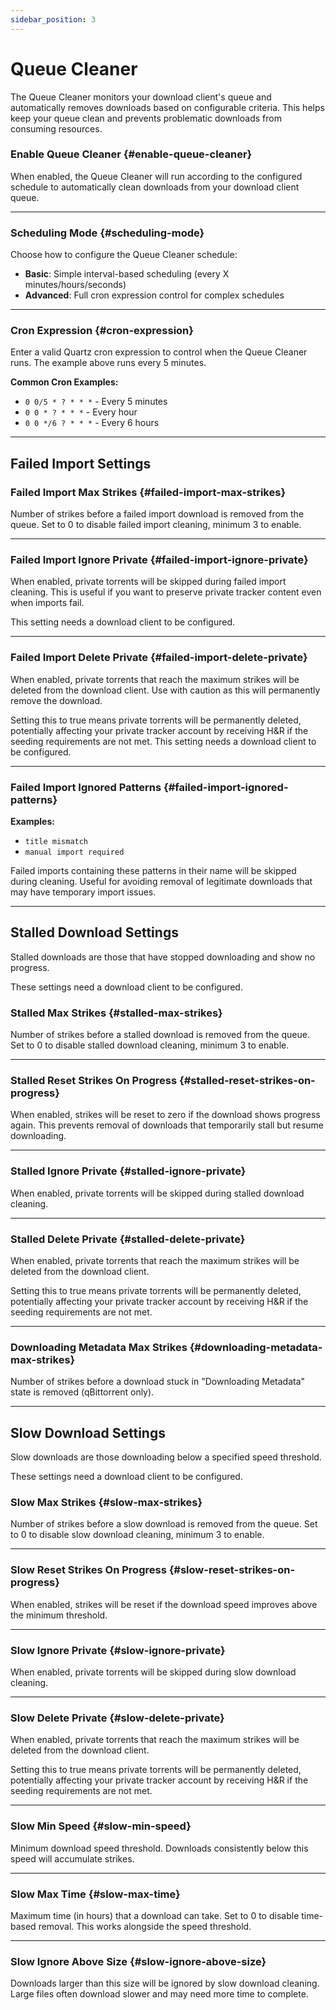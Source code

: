 ```yaml
---
sidebar_position: 3
---
```



# Queue Cleaner

The Queue Cleaner monitors your download client's queue and automatically removes downloads based on configurable criteria. This helps keep your queue clean and prevents problematic downloads from consuming resources.

### Enable Queue Cleaner {#enable-queue-cleaner}

When enabled, the Queue Cleaner will run according to the configured schedule to automatically clean downloads from your download client queue.

<hr />

### Scheduling Mode {#scheduling-mode}

Choose how to configure the Queue Cleaner schedule:
- **Basic**: Simple interval-based scheduling (every X minutes/hours/seconds)
- **Advanced**: Full cron expression control for complex schedules

<hr />

### Cron Expression {#cron-expression}

Enter a valid Quartz cron expression to control when the Queue Cleaner runs. The example above runs every 5 minutes.

**Common Cron Examples:**
- `0 0/5 * ? * * *` - Every 5 minutes
- `0 0 * ? * * *` - Every hour
- `0 0 */6 ? * * *` - Every 6 hours

<hr />

## Failed Import Settings

### Failed Import Max Strikes {#failed-import-max-strikes}

Number of strikes before a failed import download is removed from the queue. Set to 0 to disable failed import cleaning, minimum 3 to enable.

<hr />

### Failed Import Ignore Private {#failed-import-ignore-private}

When enabled, private torrents will be skipped during failed import cleaning. This is useful if you want to preserve private tracker content even when imports fail.

<Important>
    This setting needs a download client to be configured.
</Important>

<hr />

### Failed Import Delete Private {#failed-import-delete-private}

When enabled, private torrents that reach the maximum strikes will be deleted from the download client. Use with caution as this will permanently remove the download.

<Warning>
    Setting this to true means private torrents will be permanently deleted, potentially affecting your private tracker account by receiving H&R if the seeding requirements are not met.
</Warning>

<Important>
    This setting needs a download client to be configured.
</Important>

<hr />

### Failed Import Ignored Patterns {#failed-import-ignored-patterns}

**Examples:**
- `title mismatch`
- `manual import required`

Failed imports containing these patterns in their name will be skipped during cleaning. Useful for avoiding removal of legitimate downloads that may have temporary import issues.

<hr />

## Stalled Download Settings

Stalled downloads are those that have stopped downloading and show no progress.

<Important>
    These settings need a download client to be configured.
</Important>

### Stalled Max Strikes {#stalled-max-strikes}

Number of strikes before a stalled download is removed from the queue. Set to 0 to disable stalled download cleaning, minimum 3 to enable.

<hr />

### Stalled Reset Strikes On Progress {#stalled-reset-strikes-on-progress}

When enabled, strikes will be reset to zero if the download shows progress again. This prevents removal of downloads that temporarily stall but resume downloading.

<hr />

### Stalled Ignore Private {#stalled-ignore-private}

When enabled, private torrents will be skipped during stalled download cleaning.

<hr />

### Stalled Delete Private {#stalled-delete-private}

When enabled, private torrents that reach the maximum strikes will be deleted from the download client.

<Warning>
    Setting this to true means private torrents will be permanently deleted, potentially affecting your private tracker account by receiving H&R if the seeding requirements are not met.
</Warning>

<hr />

### Downloading Metadata Max Strikes {#downloading-metadata-max-strikes}

Number of strikes before a download stuck in "Downloading Metadata" state is removed (qBittorrent only).

<hr />

## Slow Download Settings

Slow downloads are those downloading below a specified speed threshold.

<Important>
    These settings need a download client to be configured.
</Important>

### Slow Max Strikes {#slow-max-strikes}

Number of strikes before a slow download is removed from the queue. Set to 0 to disable slow download cleaning, minimum 3 to enable.

<hr />

### Slow Reset Strikes On Progress {#slow-reset-strikes-on-progress}

When enabled, strikes will be reset if the download speed improves above the minimum threshold.

<hr />

### Slow Ignore Private {#slow-ignore-private}

When enabled, private torrents will be skipped during slow download cleaning.

<hr />

### Slow Delete Private {#slow-delete-private}

When enabled, private torrents that reach the maximum strikes will be deleted from the download client.

<Warning>
    Setting this to true means private torrents will be permanently deleted, potentially affecting your private tracker account by receiving H&R if the seeding requirements are not met.
</Warning>

<hr />

### Slow Min Speed {#slow-min-speed}

Minimum download speed threshold. Downloads consistently below this speed will accumulate strikes.

<hr />

### Slow Max Time {#slow-max-time}

Maximum time (in hours) that a download can take. Set to 0 to disable time-based removal. This works alongside the speed threshold.

<hr />

### Slow Ignore Above Size {#slow-ignore-above-size}

Downloads larger than this size will be ignored by slow download cleaning. Large files often download slower and may need more time to complete.